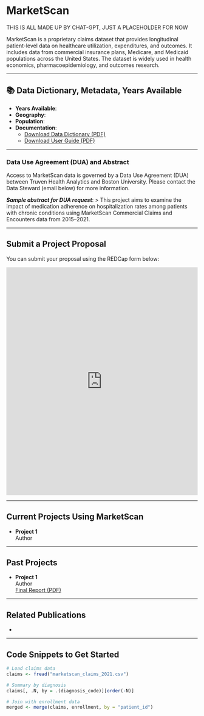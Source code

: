 # MarketScan { .unnumbered}

::: {.callout-warning}
THIS IS ALL MADE UP BY CHAT-GPT, JUST A PLACEHOLDER FOR NOW
:::

MarketScan is a proprietary claims dataset that provides longitudinal patient-level data on healthcare utilization, expenditures, and outcomes. It includes data from commercial insurance plans, Medicare, and Medicaid populations across the United States. The dataset is widely used in health economics, pharmacoepidemiology, and outcomes research.

---

## 📚 Data Dictionary, Metadata, Years Available

- **Years Available**:  
- **Geography**: 
- **Population**: 
- **Documentation**:
  - [Download Data Dictionary (PDF)](pdfs/Marketscan/Data_Dictionary.pdf)
  - [Download User Guide (PDF)](pdfs/Marketscan/User_Guide.pdf)

---

### Data Use Agreement (DUA) and Abstract

Access to MarketScan data is governed by a Data Use Agreement (DUA) between Truven Health Analytics and Boston University. Please contact the Data Steward (email below) for more information.

_**Sample abstract for DUA request**_:
> This project aims to examine the impact of medication adherence on hospitalization rates among patients with chronic conditions using MarketScan Commercial Claims and Encounters data from 2015–2021.

---

## Submit a Project Proposal

You can submit your proposal using the REDCap form below:

<iframe src="https://redcap.bu.edu/surveys/?s=EXAMPLEFORMCODE" width="100%" height="600px" frameborder="0">
</iframe>

---

## Current Projects Using MarketScan

- **Project 1**  
  Author  


---

## Past Projects

- **Project 1**  
  Author  
  [Final Report (PDF)](link-to-report)

---

## Related Publications

- 

---


## Code Snippets to Get Started

```r
# Load claims data
claims <- fread("marketscan_claims_2021.csv")

# Summary by diagnosis
claims[, .N, by = .(diagnosis_code)][order(-N)]

# Join with enrollment data
merged <- merge(claims, enrollment, by = "patient_id")
```

 
